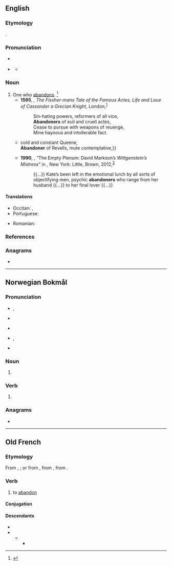 ==English==

===Etymology===
{{suffix|en|abandon|er|id2=agent noun}}.

===Pronunciation===
* {{a|GA}} {{IPA|en|/əˈbændənɚ/}}
* {{a|RP}} {{IPA|en|/əˈbændənə/}}
** {{audio|en|LL-Q1860 (eng)-Vanderdecken-abandoner.wav|Audio (UK)}}

===Noun===
{{en-noun}}

# One who [[abandon]]s. {{defdate|Late 16<sup>th</sup> century.}}<ref name=SOED>{{R:SOED5|page=2}}</ref>
#* '''1595''', {{w|Francis Sabie}}, ''The Fissher-mans Tale of the Famous Actes, Life and Loue of Cassander a Grecian Knight'', London,<sup>[http://name.umdl.umich.edu/A11269.0001.001]</sup>
#*: Sin-hating powers, reformers of all vice,
#*: '''Abandoners''' of euil and cruell actes,
#*: Cease to pursue with weapons of reuenge,
#*: Mine haynous and intollerable fact.
#* {{RQ:Fletcher Shakespeare Two Noble Kinsmen|V|1|page=74|url=http://name.umdl.umich.edu/A00969.0001.001|text={{...}} cold and constant Queene,<br>'''Abandoner''' of Revells, mute contemplative,}}
#* '''1990''', {{w|David Foster Wallace}}, “The Empty Plenum: David Markson’s ''Wittgenstein’s Mistress''” in ''{{w|Both Flesh and Not}}'', New York: Little, Brown, 2012,<sup>[https://books.google.ca/books?id=HjnhLBWINqgC&printsec=frontcover]</sup>
#*: {{...}}  Kate’s been left in the emotional lurch by all sorts of objectifying men, psychic '''abandoners''' who range from her husband {{...}} to her final lover {{...}}

====Translations====
{{trans-top|one who abandons}}
* Occitan: {{t|oc|abandonaire}}, {{t|oc|abandonator}}
* Portuguese: {{t+|pt|abandonador|m}}
{{trans-mid}}
* Romanian: {{t|ro|abandonator}}
{{trans-bottom}}

===References===
<references/>

===Anagrams===
* {{anagrams|en|a=aabdennor|reabandon}}

----

==Norwegian Bokmål==

===Pronunciation===
* {{sense|noun}} {{IPA|nb|/abaŋˈdɔŋər/|/abanˈdɔŋər/}}, {{sense|verb}} {{IPA|nb|/abandɔˈneːr/}}
* {{sense|noun}} {{audio|nb|nb-abandoner.ogg|Audio}}
* {{sense|verb}} {{audio|nb|NB - Pronunciation of Norwegian Bokmål «abandoner».ogg|Audio}}
* {{sense|noun}} {{rhymes|nb|ər}}, {{sense|verb}} {{rhymes|nb|eːr}}
* {{hyphenation|nb|ab|an|do|ner}}

===Noun===
{{head|nb|noun form|g=m}}

# {{inflection of|nb|abandon||indefinite|p}}

===Verb===
{{head|nb|verb form}}

# {{imperative of|nb|abandonere}}

===Anagrams===
* {{anagrams|nb|banneorda}}

----

==Old French==

===Etymology===
From {{m|fro|abandon}}, {{m|fro|abandun}}; or from {{m|fro|[[à]] [[ban]] [[doner]]}}, from {{der|fro|frk|*bann}}, from {{der|fro|gem-pro|*bannaną}}.

===Verb===
{{head|fro|verb}}

# to [[abandon]]

====Conjugation====
{{fro-conj-er}}

====Descendants====
* {{desc|en|abandon|bor=1}}
* {{desc|frm|abandonner}}
** {{desc|fr|abandonner}}
*** {{desc|nb|abandonere|bor=1}}